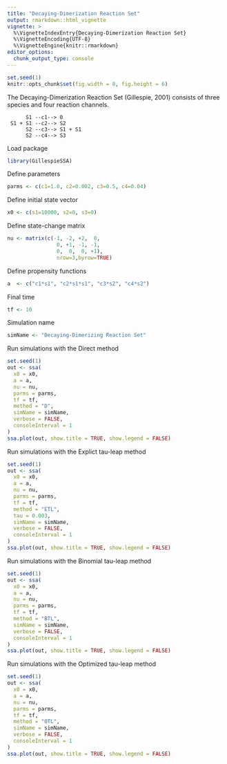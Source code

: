 ```yaml
---
title: "Decaying-Dimerization Reaction Set"
output: rmarkdown::html_vignette
vignette: >
  %\VignetteIndexEntry{Decaying-Dimerization Reaction Set}
  %\VignetteEncoding{UTF-8}
  %\VignetteEngine{knitr::rmarkdown}
editor_options: 
  chunk_output_type: console
---
```


<!-- github markdown built using 
rmarkdown::render("vignettes/decaying_dimer.Rmd", output_format = "github_document")
-->

```r
set.seed(1)
knitr::opts_chunk$set(fig.width = 8, fig.height = 6)
```

The Decaying-Dimerization Reaction Set (Gillespie, 2001) consists of three species and four reaction channels.

```
      S1 --c1--> 0
 S1 + S1 --c2--> S2
      S2 --c3--> S1 + S1
      S2 --c4--> S3
```

Load package
```r
library(GillespieSSA)
```

Define parameters
```r
parms <- c(c1=1.0, c2=0.002, c3=0.5, c4=0.04)
```

Define initial state vector
```r
x0 <- c(s1=10000, s2=0, s3=0)
```

Define state-change matrix
```r
nu <- matrix(c(-1, -2, +2,  0,
                0, +1, -1, -1,
                0,  0,  0, +1),
                nrow=3,byrow=TRUE)
```

Define propensity functions
```r
a  <- c("c1*s1", "c2*s1*s1", "c3*s2", "c4*s2")
```

Final time
```r
tf <- 10
```

Simulation name
```r
simName <- "Decaying-Dimerizing Reaction Set"
```

Run simulations with the Direct method
```r
set.seed(1)
out <- ssa(
  x0 = x0,
  a = a,
  nu = nu,
  parms = parms,
  tf = tf,
  method = "D",
  simName = simName,
  verbose = FALSE,
  consoleInterval = 1
) 
ssa.plot(out, show.title = TRUE, show.legend = FALSE)
```

Run simulations with the Explict tau-leap method
```r
set.seed(1)
out <- ssa(
  x0 = x0,
  a = a,
  nu = nu,
  parms = parms,
  tf = tf,
  method = "ETL",
  tau = 0.003,
  simName = simName,
  verbose = FALSE,
  consoleInterval = 1
) 
ssa.plot(out, show.title = TRUE, show.legend = FALSE)
```

Run simulations with the Binomial tau-leap method
```r
set.seed(1)
out <- ssa(
  x0 = x0,
  a = a,
  nu = nu,
  parms = parms,
  tf = tf,
  method = "BTL",
  simName = simName,
  verbose = FALSE,
  consoleInterval = 1
) 
ssa.plot(out, show.title = TRUE, show.legend = FALSE)
```

Run simulations with the Optimized tau-leap method
```r
set.seed(1)
out <- ssa(
  x0 = x0,
  a = a,
  nu = nu,
  parms = parms,
  tf = tf,
  method = "OTL",
  simName = simName,
  verbose = FALSE,
  consoleInterval = 1
) 
ssa.plot(out, show.title = TRUE, show.legend = FALSE)
```
